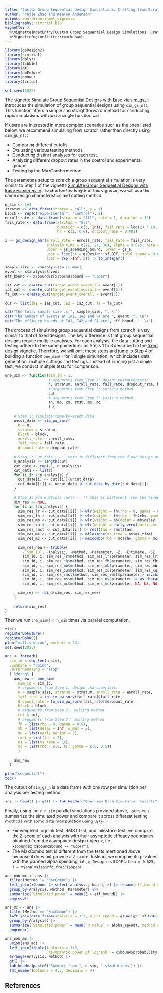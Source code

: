 ```yaml
---
title: "Custom Group Sequential Design Simulations: Crafting from Scratch"
author: "Yujie Zhao and Keaven Anderson"
output: rmarkdown::html_vignette
bibliography: simtrial.bib
vignette: >
  %\VignetteIndexEntry{Custom Group Sequential Design Simulations: Crafting from Scratch}
  %\VignetteEngine{knitr::rmarkdown}
---
```


```r
library(gsDesign2)
library(simtrial)
library(dplyr)
library(tibble)
library(gt)
library(doFuture)
library(doRNG)
library(tictoc)

set.seed(2025)
```


The vignette [Simulate Group Sequential Designs with Ease via sim_gs_n](https://merck.github.io/simtrial/articles/sim_gs_design_simple.html) introduces the simulation of group sequential designs using `sim_gs_n()`. This function offers a simple and straightforward method for conducting rapid simulations with just a single function call.

If users are interested in more complex scenarios such as the ones listed below, we recommend simulating from scratch rather than directly using `sim_gs_n()`:

- Comparing different cutoffs.
- Evaluating various testing methods.
- Conducting distinct analyses for each test.
- Analyzing different dropout rates in the control and experimental groups.
- Testing by the MaxCombo method.

The parameters setup to scratch a group sequential simulation is very similar to Step 1 of the vignette [Simulate Group Sequential Designs with Ease via sim_gs_n](https://merck.github.io/simtrial/articles/sim_gs_design_simple.html). To shorten the length of this vignette, we will use the same design characteristics and cutting method.

```r
n_sim <- 1e4
stratum <- data.frame(stratum = "All", p = 1)
block <- rep(c("experimental", "control"), 2)
enroll_rate <- data.frame(stratum = "All", rate = 1, duration = 12)
fail_rate <- data.frame(stratum = "All",
                        duration = c(3, Inf), fail_rate = log(2) / 10, 
                        hr = c(1, 0.6), dropout_rate = 0.001)

x <- gs_design_ahr(enroll_rate = enroll_rate, fail_rate = fail_rate,
                   analysis_time = c(12, 24, 36), alpha = 0.025, beta = 0.1,
                   upper = gs_spending_bound, lower = gs_b,
                   upar = list(sf = gsDesign::sfLDOF, total_spend = 0.025),
                   lpar = rep(-Inf, 3)) |> to_integer()

sample_size <- x$analysis$n |> max()
event <- x$analysis$event
eff_bound <- x$bound$z[x$bound$bound == "upper"]

ia1_cut <- create_cut(target_event_overall = event[1])
ia2_cut <- create_cut(target_event_overall = event[2])
fa_cut <- create_cut(target_event_overall = event[3])

cut <- list(ia1 = ia1_cut, ia2 = ia2_cut, fa = fa_cut)
```

```r
cat("The total sample size is ", sample_size, ". \n")
cat("The number of events at IA1, IA2 and FA are ", event, ". \n")
cat("The efficacy bounds at IA1, IA2 and FA are", eff_bound, ". \n")
```

The process of simulating group sequential designs from scratch is very similar to that of fixed designs. The key difference is that group sequential designs require multiple analyses. For each analysis, the data cutting and testing adhere to the same procedures as Steps 1 to 3 described in the [fixed design vignette](https://merck.github.io/simtrial/articles/sim_fixed_design_custom.html). Therefore, we will omit these steps and jump to Step 4 of building a function `one_sim()` for 1 single simulation, which includes data generation, multiple cuttings and testings. 
Instead of running just a single test, we conduct multiple tests for comparison.

```r
one_sim <- function(sim_id = 1, 
                    # arguments from Step 1: design characteristic
                    n, stratum, enroll_rate, fail_rate, dropout_rate, block, 
                    # arguments from Step 2: cutting method
                    cut,
                    # arguments from Step 3: testing method
                    fh, mb, xu, rmst, ms, mc
                    ) {
  
    # Step 1: simulate time-to-event data
    uncut_data <- sim_pw_surv(
      n = n,
      stratum = stratum,
      block = block,
      enroll_rate = enroll_rate,
      fail_rate = fail_rate,
      dropout_rate = dropout_rate) 
    
    # Step 2: Cut data -- !! this is different from the fixed design due to multiple analyses
    n_analysis <- length(cut)
    cut_date <- rep(-1, n_analysis)
    cut_data <- list()
    for (i in 1:n_analysis) {
      cut_date[i] <- cut[[i]](uncut_data)
      cut_data[[i]] <- uncut_data |> cut_data_by_date(cut_date[i])
    }
    
    # Step 3: Run multiple tests -- !! this is different from the fixed design due to multiple analyses
    sim_res <- NULL
    for (i in 1:n_analysis) {
      sim_res_lr <- cut_data[[i]] |> wlr(weight = fh(rho = 0, gamma = 0))
      sim_res_fh <- cut_data[[i]] |> wlr(weight = fh(rho = fh$rho, gamma = fh$gamma))
      sim_res_mb <- cut_data[[i]] |> wlr(weight = mb(delay = mb$delay, w_max = mb$w_max))
      sim_res_xu <- cut_data[[i]] |> wlr(weight = early_zero(early_period = xu$early_period))
      sim_res_rmst <- cut_data[[i]] |> rmst(tau = rmst$tau)
      sim_res_ms <- cut_data[[i]] |> milestone(ms_time = ms$ms_time)
      sim_res_mc <- cut_data[[i]] |> maxcombo(rho = mc$rho, gamma = mc$gamma)
      
      sim_res_new <- tribble(
        ~`Sim ID`, ~Analysis, ~Method, ~Parameter, ~Z, ~Estimate, ~SE, ~`P value`,
        sim_id, i, sim_res_lr$method, sim_res_lr$parameter, sim_res_lr$z, sim_res_lr$estimate, sim_res_lr$se, pnorm(-sim_res_lr$z),
        sim_id, i, sim_res_fh$method, sim_res_fh$parameter, sim_res_fh$z, sim_res_fh$estimate, sim_res_fh$se, pnorm(-sim_res_fh$z),
        sim_id, i, sim_res_mb$method, sim_res_mb$parameter, sim_res_mb$z, sim_res_mb$estimate, sim_res_mb$se, pnorm(-sim_res_mb$z),
        sim_id, i, sim_res_xu$method, sim_res_xu$parameter, sim_res_xu$z, sim_res_xu$estimate, sim_res_xu$se, pnorm(-sim_res_xu$z),
        sim_id, i, sim_res_rmst$method, sim_res_rmst$parameter|> as.character(), sim_res_rmst$z, sim_res_rmst$estimate, sim_res_rmst$se, pnorm(-sim_res_rmst$z),
        sim_id, i, sim_res_ms$method, sim_res_ms$parameter |> as.character(), sim_res_ms$z, sim_res_ms$estimate, sim_res_ms$se, pnorm(-sim_res_ms$z),
        sim_id, i, sim_res_mc$method, sim_res_mc$parameter, NA, NA, NA, sim_res_mc$p_value) 
      
      sim_res <- rbind(sim_res, sim_res_new)
    }
    
    return(sim_res)
}
```

Then we run `one_sim()` `r n_sim` times via parallel computation. 

```r
tic()
registerDoFuture()
registerDoRNG()
plan("multisession", workers = 24)
set.seed(2025)

ans <- foreach(
  sim_id = seq_len(n_sim),
  .combine = "rbind",
  .errorhandling = "stop"
  ) %dorng% {
    ans_new <- one_sim(
      sim_id = sim_id, 
      # arguments from Step 1: design characteristic
      n = sample_size, stratum = stratum, enroll_rate = enroll_rate, 
      fail_rate = to_sim_pw_surv(fail_rate)$fail_rate, 
      dropout_rate = to_sim_pw_surv(fail_rate)$dropout_rate, 
      block = block, 
      # arguments from Step 2； cutting method
      cut = cut,
      # arguments from Step 3； testing method
      fh = list(rho = 0, gamma = 0.5), 
      mb = list(delay = Inf, w_max = 2), 
      xu = list(early_period = 3), 
      rmst = list(tau = 7), 
      ms = list(ms_time = 10), 
      mc = list(rho = c(0, 0), gamma = c(0, 0.5))
      )
                              
    ans_new
  }

plan("sequential")
toc()
```

The output of `sim_gs_n` is a data frame with one row per simulation per analysis per testing method. 
```r
ans |> head() |> gt() |> tab_header("Overview Each Simulation results")
```

Finally, using the `r n_sim` parallel simulations provided above, users can summarize the simulated power and compare it across different testing methods with some data manipulation using `dplyr`. 

- For weighted logrank test, RMST test, and milestone test, we compare the Z-score of each analysis with their asymptotic efficacy boundaries obtained from the asymptotic design object `x`, i.e., `x$bound$z[x$bound$bound == "upper"]`.
- The MaxCombo test is different from the tests mentioned above because it does not provide a Z-score. Instead, we compare its p-values with the planned alpha spending, i.e., `gsDesign::sfLDOF(alpha = 0.025, t = x$analysis$info_frac0)$spend`.

```r
ans_non_mc <- ans |>
  filter(Method != "MaxCombo") |>
  left_join(x$bound |> select(analysis, bound, z) |> rename(eff_bound = z, Analysis = analysis)) |>
  group_by(Analysis, Method, Parameter) %>% 
  summarise(`Simulated power` = mean(Z > eff_bound)) |>
  ungroup()

ans_mc <- ans |>
  filter(Method == "MaxCombo") |>
  left_join(data.frame(analysis = 1:3, alpha_spend = gsDesign::sfLDOF(alpha = 0.025, t = x$analysis$info_frac0)$spend) |> rename(Analysis = analysis)) |>
  group_by(Analysis) |>
  summarize(`Simulated power` = mean(`P value` < alpha_spend), Method = "MaxCombo", Parameter = "FH(0, 0) + FH(0, 0.5)") |>
  ungroup()

ans_non_mc |>
  union(ans_mc) |>
  left_join(tibble(Analysis = 1:3, 
                   `Asymptotic power of logrank` = x$bound$probability[x$bound$bound == "upper"])) |>
  arrange(Analysis, Method) |>
  gt() |>
  tab_header(paste0("Summary from ", n_sim, " simulations")) |>
  fmt_number(columns = 4:5, decimals = 4)
```


## References
